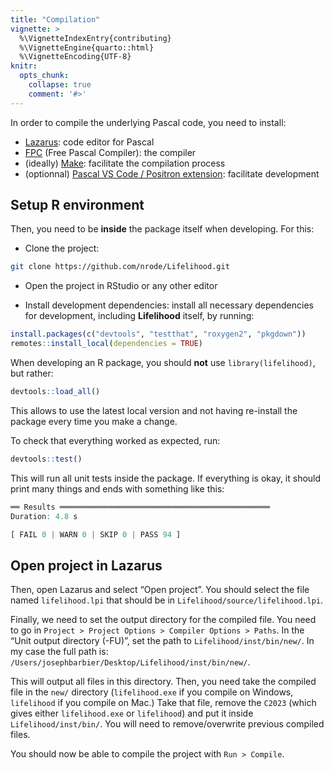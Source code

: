 ```yaml
---
title: "Compilation"
vignette: >
  %\VignetteIndexEntry{contributing}
  %\VignetteEngine{quarto::html}
  %\VignetteEncoding{UTF-8}
knitr:
  opts_chunk:
    collapse: true
    comment: '#>'
---
```


In order to compile the underlying Pascal code, you need to install:

- [Lazarus](https://www.lazarus-ide.org/index.php?page=downloads): code editor for Pascal
- [FPC](https://www.freepascal.org/download.html) (Free Pascal Compiler): the compiler
- (ideally) [Make](https://makefiletutorial.com/): facilitate the compilation process
- (optionnal) [Pascal VS Code / Positron extension](https://github.com/alefragnani/vscode-language-pascal): facilitate development

## Setup R environment

Then, you need to be **inside** the package itself when developing. For this:

- Clone the project:

```bash
git clone https://github.com/nrode/Lifelihood.git
```

- Open the project in RStudio or any other editor

- Install development dependencies: install all necessary dependencies for development, including **Lifelihood** itself, by running:

```r
install.packages(c("devtools", "testthat", "roxygen2", "pkgdown"))
remotes::install_local(dependencies = TRUE)
```

When developing an R package, you should **not** use `library(lifelihood)`, but rather:

```r
devtools::load_all()
```

This allows to use the latest local version and not having re-install the package every time you make a change.

To check that everything worked as expected, run:

```r
devtools::test()
```

This will run all unit tests inside the package. If everything is okay, it should print many things and ends with something like this:

```r
══ Results ═══════════════════════════════════════════════
Duration: 4.8 s

[ FAIL 0 | WARN 0 | SKIP 0 | PASS 94 ]
```

## Open project in Lazarus

Then, open Lazarus and select "Open project". You should select the file named `lifelihood.lpi` that should be in `Lifelihood/source/lifelihood.lpi`.

Finally, we need to set the output directory for the compiled file. You need to go in `Project > Project Options > Compiler Options > Paths`. In the "Unit output directory (-FU)", set the path to `Lifelihood/inst/bin/new/`. In my case the full path is: `/Users/josephbarbier/Desktop/Lifelihood/inst/bin/new/`.

This will output all files in this directory. Then, you need take the compiled file in the `new/` directory (`lifelihood.exe` if you compile on Windows, `lifelihood` if you compile on Mac.) Take that file, remove the `C2023` (which gives either `lifelihood.exe` or `lifelihood`) and put it inside `Lifelihood/inst/bin/`. You will need to remove/overwrite previous compiled files.

You should now be able to compile the project with `Run > Compile`.